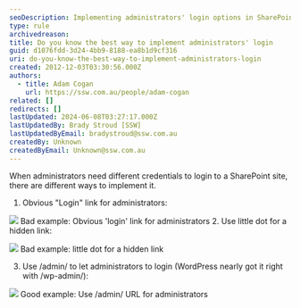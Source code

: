 ```yaml
---
seoDescription: Implementing administrators' login options in SharePoint sites, including a straightforward "Login" link and alternative methods such as using a hidden dot or custom URL.
type: rule
archivedreason:
title: Do you know the best way to implement administrators' login
guid: d1076fdd-3d24-4bb9-8188-ea8b1d9cf316
uri: do-you-know-the-best-way-to-implement-administrators-login
created: 2012-12-03T03:30:56.000Z
authors:
  - title: Adam Cogan
    url: https://ssw.com.au/people/adam-cogan
related: []
redirects: []
lastUpdated: 2024-06-08T03:27:17.000Z
lastUpdatedBy: Brady Stroud [SSW]
lastUpdatedByEmail: bradystroud@ssw.com.au
createdBy: Unknown
createdByEmail: Unknown@ssw.com.au
---
```


When administrators need different credentials to login to a SharePoint site, there are different ways to implement it.
1. Obvious "Login" link for administrators:

![](LoginLink.png)
Bad example: Obvious 'login' link for administrators 2. Use little dot for a hidden link:

![](HiddenDotLink.png)
Bad example: little dot for a hidden link

3. Use /admin/ to let administrators to login (WordPress nearly got it right with /wp-admin/):

![](AdminURL.png)
Good example: Use /admin/ URL for administrators
